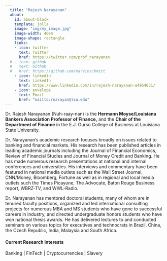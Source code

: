 ```yaml
---
  title: "Rajesh Narayanan"
  about:
    id: about-block
    template: jolla
    image: "img/my_image.jpg"
    image-width: 40em
    image-shape: rectangle
    links:
    - icon: twitter
      text: Twitter
      href: https://twitter.com/prof_narayanan
  # - icon: github
  #   text: Github
  #   href: https://github.com/marvinschmitt
    - icon: linkedin
      text: LinkedIn
      href: https://www.linkedin.com/in/rajesh-narayanan-a4954031/
    - icon: envelope
      text: Email
      href: "mailto:rnarayan@lsu.edu"  
---
```


::: {#about-block}
Dr. Rajesh Narayanan (Nuh-raay-nan) is the **Hermann Moyse/Louisiana Bankers Association Professor of Finance,** and the **Chair of the Department of Finance** in the E.J. Ourso College of Business at Louisiana State University.

Dr. Narayanan's academic research focuses broadly on issues related to banking and financial markets. His research has been published articles in leading academic journals including the Journal of Financial Economics, Review of Financial Studies and Journal of Money Credit and Banking. He has made numerous research presentations at national and internal conferences and universities. His interviews and commentary have been featured in national media outlets such as the Wall Street Journal, CNN/Money, Bloomberg, Fortune as well as in regional and local media outlets such the Times Picayune, The Advocate, Baton Rouge Business report, WBRZ-TV, and WWL-Radio.

Dr. Narayanan has mentored doctoral students, many of whom are in tenured faculty positions, organized and led international consulting projects for numerous MBA and MS students who have gone to successful careers in industry, and directed undergraduate honors students who have won national thesis awards. He has delivered lectures to and conducted seminars on various topics for executives and technocrats in Brazil, China, the Czech Republic, India, Malaysia and South Africa.

#### Current Research Interests

Banking \| FinTech \| Cryptocurrencies \| Slavery

### 
:::

# 
